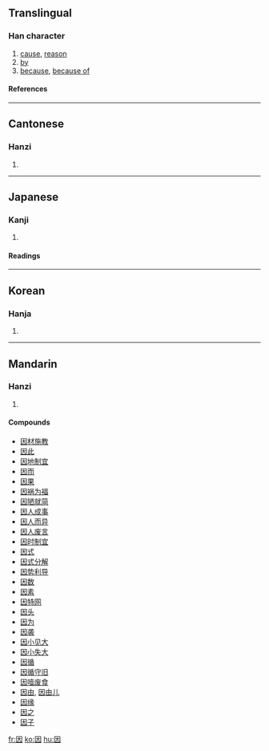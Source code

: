 {{see|囙}}

==Translingual==
{{stroke order|type=animate}}
===Han character===
{{Han char|rn=31|rad=囗|as=03|sn=6|four=6043<sub>0</sub>|canj=田大 (WK)}}
# [[cause]], [[reason]]
# [[by]]
# [[because]], [[because of]]
====References====
{{Han ref|kx=0217.020|dkj=04693|dj=0444.030|hdz=10711.090|uh=56E0|ud=22240|bh=A65D|bd=42589}}
----

==Cantonese==
===Hanzi===
{{yue-hanzi|jyut=|y=[[yan1]]}}
# {{defn|Cantonese}}
----
==Japanese==
===Kanji===
{{ja-kanji|grade=|rs=囗03}}
# {{defn|Japanese}} 
====Readings====
{{ja-readings|on=[[いん]] (in)|kun=[[よる]] (yoru), [[ちなむ]] (chinamu), [[よって]] (yotte)}}
----
==Korean==
===Hanja===
{{ko-hanja|hangeul=인|rv=in|mr=in}}
# {{defn|Korean}}
----
==Mandarin==
===Hanzi===
{{cmn-hanzi|pin=[[yīn]] ([[yin1]])|wg=[[yin1|yin<sup>1</sup>]]}}
# {{defn|Mandarin}}

====Compounds====
*[[因材施教]]
*[[因此]]
*[[因地制宜]]
*[[因而]]
*[[因果]]
*[[因祸为福]]
*[[因陋就简]]
*[[因人成事]]
*[[因人而异]]
*[[因人废言]]
*[[因时制宜]]
*[[因式]]
*[[因式分解]]
*[[因势利导]]
*[[因数]]
*[[因素]]
*[[因特网]]
*[[因头]]
*[[因为]]
*[[因袭]]
*[[因小见大]]
*[[因小失大]]
*[[因循]]
*[[因循守旧]]
*[[因噎废食]]
*[[因由]], [[因由儿]]
*[[因缘]]
*[[因之]]
*[[因子]]

[[fr:因]]
[[ko:因]]
[[hu:因]]